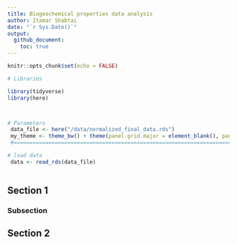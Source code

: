 ```yaml
---
title: Biogeochemical properties data analysis
author: Itamar Shabtai
date: "`r Sys.Date()`"
output: 
  github_document:
    toc: true
---
```


```r
knitr::opts_chunk$set(echo = FALSE)
```

```r
# Libraries

library(tidyverse)
library(here)



# Parameters
 data_file <- here("/data/normalized_final_data.rds")
 my_theme <- theme_bw() + theme(panel.grid.major = element_blank(), panel.grid.minor = element_blank())
 #===============================================================================

# load data
 data <- read_rds(data_file)
 
```

## Section 1

### Subsection

## Section 2


